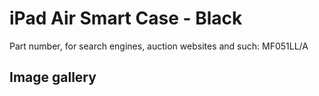 
# iPad Air Smart Case - Black

Part number, for search engines, auction websites and such: MF051LL/A

## Image gallery

<div style={{ width: "768px" }}>
  <GalleryComponent
    images={[
      {
        original: "/everysource/MF051.png",
        thumbnail: "/everypreview/MF051.png",
      },
      {
        original: "/everysource/MF051_AV1_SILVER.png",
        thumbnail: "/everypreview/MF051_AV1_SILVER.png",
      },
      {
        original: "/everysource/MF051_AV1_SPACE_GRAY.png",
        thumbnail: "/everypreview/MF051_AV1_SPACE_GRAY.png",
      },
      {
        original: "/everysource/MF051_AV3.png",
        thumbnail: "/everypreview/MF051_AV3.png",
      },
      {
        original: "/everysource/MF051_AV4.png",
        thumbnail: "/everypreview/MF051_AV4.png",
      },
      {
        original: "/everysource/MF051_AV5.png",
        thumbnail: "/everypreview/MF051_AV5.png",
      },
      {
        original: "/everysource/MF051_AV6.png",
        thumbnail: "/everypreview/MF051_AV6.png",
      }
    ]}
  />
</div>
